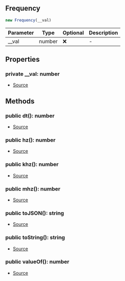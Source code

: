 ## Frequency

```typescript
new Frequency(__val)
```
| Parameter | Type | Optional | Description |
| ----------- | ----------- | ----------- | ----------- |
| __val | number | ❌ | - |

## Properties
### private  __val: number
- [Source](https://github.com/Androz2091/discord-player/blob/258bd80/packages/equalizer/src/utils/Frequency.ts#L2)
## Methods
### public  dt(): number
- [Source](https://github.com/Androz2091/discord-player/blob/258bd80/packages/equalizer/src/utils/Frequency.ts#L19)
### public  hz(): number
- [Source](https://github.com/Androz2091/discord-player/blob/258bd80/packages/equalizer/src/utils/Frequency.ts#L15)
### public  khz(): number
- [Source](https://github.com/Androz2091/discord-player/blob/258bd80/packages/equalizer/src/utils/Frequency.ts#L7)
### public  mhz(): number
- [Source](https://github.com/Androz2091/discord-player/blob/258bd80/packages/equalizer/src/utils/Frequency.ts#L11)
### public  toJSON(): string
- [Source](https://github.com/Androz2091/discord-player/blob/258bd80/packages/equalizer/src/utils/Frequency.ts#L31)
### public  toString(): string
- [Source](https://github.com/Androz2091/discord-player/blob/258bd80/packages/equalizer/src/utils/Frequency.ts#L27)
### public  valueOf(): number
- [Source](https://github.com/Androz2091/discord-player/blob/258bd80/packages/equalizer/src/utils/Frequency.ts#L23)
